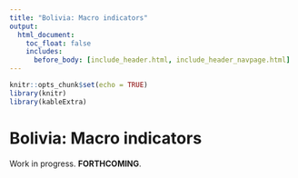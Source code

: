 ```yaml
---
title: "Bolivia: Macro indicators"
output: 
  html_document:
    toc_float: false
    includes:
      before_body: [include_header.html, include_header_navpage.html] 
---
```


<!-- Google tag (gtag.js) -->
<script async src="https://www.googletagmanager.com/gtag/js?id=G-F5HJ5VRY62"></script>
<script>
  window.dataLayer = window.dataLayer || [];
  function gtag(){dataLayer.push(arguments);}
  gtag('js', new Date());

  gtag('config', 'G-F5HJ5VRY62');
</script>

```r
knitr::opts_chunk$set(echo = TRUE)
library(knitr)
library(kableExtra)
```

# Bolivia: Macro indicators

Work in progress. **FORTHCOMING**.